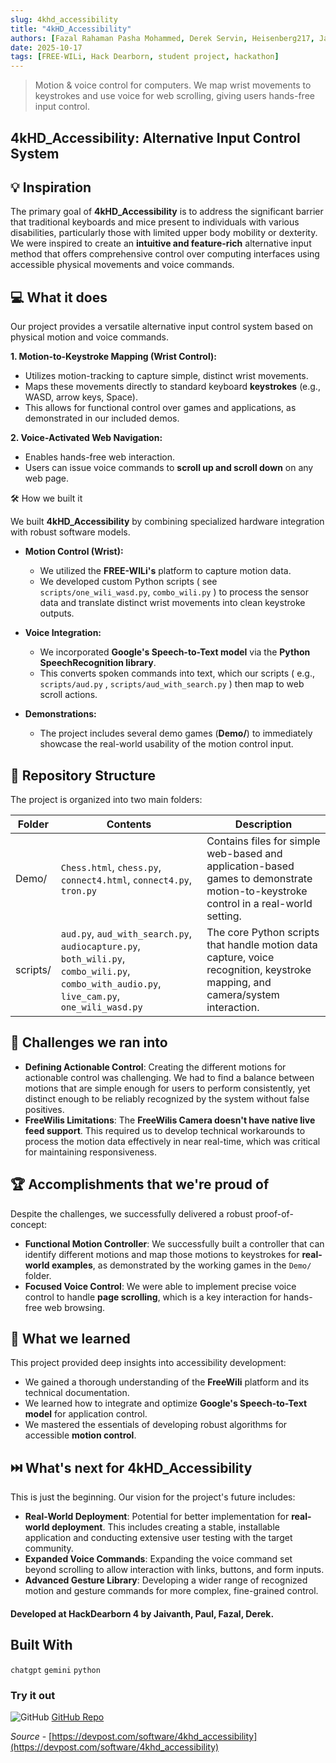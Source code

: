 ```yaml
---
slug: 4khd_accessibility
title: "4kHD_Accessibility"
authors: [Fazal Rahaman Pasha Mohammed, Derek Servin, Heisenberg217, Jaivanth Melanaturu]
date: 2025-10-17
tags: [FREE-WILi, Hack Dearborn, student project, hackathon]
---
```


> Motion & voice control for computers. We map wrist movements to keystrokes and use voice for web scrolling, giving users hands-free input control.

## 4kHD_Accessibility: Alternative Input Control System

## 💡 Inspiration

The primary goal of **4kHD_Accessibility** is to address the significant barrier that traditional keyboards and mice present to individuals with various disabilities, particularly those with limited upper body mobility or dexterity. We were inspired to create an **intuitive and feature-rich** alternative input method that offers comprehensive control over computing interfaces using accessible physical movements and voice commands.

<!-- truncate -->

## 💻 What it does

Our project provides a versatile alternative input control system based on physical motion and voice commands.

**1. Motion-to-Keystroke Mapping (Wrist Control):**

- Utilizes motion-tracking to capture simple, distinct wrist movements.
- Maps these movements directly to standard keyboard **keystrokes** (e.g., WASD, arrow keys, Space).
- This allows for functional control over games and applications, as demonstrated in our included demos.

**2. Voice-Activated Web Navigation:**

- Enables hands-free web interaction.
- Users can issue voice commands to **scroll up and scroll down** on any web page.

🛠️ How we built it

We built **4kHD_Accessibility** by combining specialized hardware integration with robust software models.

- **Motion Control (Wrist):**
  - We utilized the **FREE-WILi's** platform to capture motion data.
  - We developed custom Python scripts ( see `scripts/one_wili_wasd.py`, `combo_wili.py` ) to process the sensor data and translate distinct wrist movements into clean keystroke outputs.

- **Voice Integration:**
  - We incorporated **Google's Speech-to-Text model** via the **Python SpeechRecognition library**.
  - This converts spoken commands into text, which our scripts ( e.g., `scripts/aud.py` , `scripts/aud_with_search.py` ) then map to web scroll actions.

- **Demonstrations:**
  - The project includes several demo games (**Demo/**) to immediately showcase the real-world usability of the motion control input.

## 📁 Repository Structure

The project is organized into two main folders:

| Folder   | Contents                                                                                                                                            | Description                                                                                                                         |
|----------|-----------------------------------------------------------------------------------------------------------------------------------------------------|-------------------------------------------------------------------------------------------------------------------------------------|
| Demo/    | `Chess.html`, `chess.py`, `connect4.html`, `connect4.py`, `tron.py`                                                                                 | Contains files for simple web-based and application-based games to demonstrate motion-to-keystroke control in a real-world setting. |
| scripts/ | `aud.py`, `aud_with_search.py`, `audiocapture.py`, `both_wili.py`, `combo_wili.py`, `combo_with_audio.py`, `live_cam.py`, `one_wili_wasd.py`        | The core Python scripts that handle motion data capture, voice recognition, keystroke mapping, and camera/system interaction.       |

## 🛑 Challenges we ran into

- **Defining Actionable Control**: Creating the different motions for actionable control was challenging. We had to find a balance between motions that are simple enough for users to perform consistently, yet distinct enough to be reliably recognized by the system without false positives.
- **FreeWilis Limitations**: The **FreeWilis Camera doesn't have native live feed support**. This required us to develop technical workarounds to process the motion data effectively in near real-time, which was critical for maintaining responsiveness.

## 🏆 Accomplishments that we're proud of

Despite the challenges, we successfully delivered a robust proof-of-concept:

- **Functional Motion Controller**: We successfully built a controller that can identify different motions and map those motions to keystrokes for **real-world examples**, as demonstrated by the working games in the `Demo/` folder.
- **Focused Voice Control**: We were able to implement precise voice control to handle **page scrolling**, which is a key interaction for hands-free web browsing.

## 🧠 What we learned

This project provided deep insights into accessibility development:

- We gained a thorough understanding of the **FreeWili** platform and its technical documentation.
- We learned how to integrate and optimize **Google's Speech-to-Text model** for application control.
- We mastered the essentials of developing robust algorithms for accessible **motion control**.

## ⏭️ What's next for 4kHD_Accessibility

This is just the beginning. Our vision for the project's future includes:

- **Real-World Deployment**: Potential for better implementation for **real-world deployment**. This includes creating a stable, installable application and conducting extensive user testing with the target community.
- **Expanded Voice Commands**: Expanding the voice command set beyond scrolling to allow interaction with links, buttons, and form inputs.
- **Advanced Gesture Library**: Developing a wider range of recognized motion and gesture commands for more complex, fine-grained control.

#### Developed at HackDearborn 4 by Jaivanth, Paul, Fazal, Derek.

## Built With

`chatgpt`
`gemini`
`python`

### Try it out

<div class="github-img">

![GitHub](./github.png) <a href="https://github.com/Derek-Servin/4kHD_30fps" target="_blank"><span>GitHub Repo</span></a>
</div>

*Source* - [https://devpost.com/software/4khd_accessibility](https://devpost.com/software/4khd_accessibility)